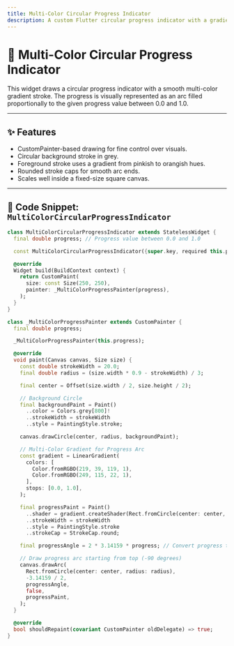 ```yaml
---
title: Multi-Color Circular Progress Indicator
description: A custom Flutter circular progress indicator with a gradient stroke that visually represents progress.
---
```


# 🎨 Multi-Color Circular Progress Indicator

This widget draws a circular progress indicator with a smooth multi-color gradient stroke. The progress is visually represented as an arc filled proportionally to the given progress value between 0.0 and 1.0.

---

## ✨ Features

- CustomPainter-based drawing for fine control over visuals.
- Circular background stroke in grey.
- Foreground stroke uses a gradient from pinkish to orangish hues.
- Rounded stroke caps for smooth arc ends.
- Scales well inside a fixed-size square canvas.

---

## 🧱 Code Snippet: `MultiColorCircularProgressIndicator`

```dart
class MultiColorCircularProgressIndicator extends StatelessWidget {
  final double progress; // Progress value between 0.0 and 1.0

  const MultiColorCircularProgressIndicator({super.key, required this.progress});

  @override
  Widget build(BuildContext context) {
    return CustomPaint(
      size: const Size(250, 250),
      painter: _MultiColorProgressPainter(progress),
    );
  }
}

class _MultiColorProgressPainter extends CustomPainter {
  final double progress;

  _MultiColorProgressPainter(this.progress);

  @override
  void paint(Canvas canvas, Size size) {
    const double strokeWidth = 20.0;
    final double radius = (size.width * 0.9 - strokeWidth) / 3;

    final center = Offset(size.width / 2, size.height / 2);

    // Background Circle
    final backgroundPaint = Paint()
      ..color = Colors.grey[800]!
      ..strokeWidth = strokeWidth
      ..style = PaintingStyle.stroke;

    canvas.drawCircle(center, radius, backgroundPaint);

    // Multi-Color Gradient for Progress Arc
    const gradient = LinearGradient(
      colors: [
        Color.fromRGBO(219, 39, 119, 1),
        Color.fromRGBO(249, 115, 22, 1),
      ],
      stops: [0.0, 1.0],
    );

    final progressPaint = Paint()
      ..shader = gradient.createShader(Rect.fromCircle(center: center, radius: radius))
      ..strokeWidth = strokeWidth
      ..style = PaintingStyle.stroke
      ..strokeCap = StrokeCap.round;

    final progressAngle = 2 * 3.14159 * progress; // Convert progress to radians

    // Draw progress arc starting from top (-90 degrees)
    canvas.drawArc(
      Rect.fromCircle(center: center, radius: radius),
      -3.14159 / 2,
      progressAngle,
      false,
      progressPaint,
    );
  }

  @override
  bool shouldRepaint(covariant CustomPainter oldDelegate) => true;
}
```
